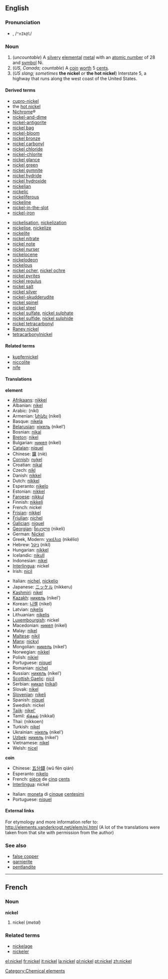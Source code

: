 {{see|Nickel}}
==English==

{{elements|Ni|cobalt|Co|copper|Cu}}
===Pronunciation===
*{{IPAchar|nĭk'əl, /ˈnɪkəl/}}, /<tt>"nIk@l</tt>/

===Noun===
{{en-noun-reg-both}}

#(''uncountable'') A [[silvery]] [[elemental]] [[metal]] with an [[atomic number]] of 28 and [[symbol]] Ni.
#(''US, Canada; countable'') A [[coin]] [[worth]] 5 [[cent]]s.
#(''US slang; sometimes'' '''the nickel''' ''or'' '''the hot nickel''') Interstate 5, a highway that runs along the west coast of the United States.

====Derived terms====
{{top2}}
*[[cupro-nickel]]
*the [[hot nickel]]
*[[Nichrome]]&reg;
*[[nickel-and-dime]]
*[[nickel-antigorite]]
*[[nickel bag]]
*[[nickel-bloom]]
*[[nickel bronze]]
*[[nickel carbonyl]]
*[[nickel chloride]]
*[[nickel-chlorite]]
*[[nickel glance]]
*[[nickel green]]
*[[nickel gymnite]]
*[[nickel hydride]]
*[[nickel hydroxide]]
*[[nickelian]]
*[[nickelic]]
*[[nickeliferous]]
*[[nickeline]]
*[[nickel-in-the-slot]]
*[[nickel-iron]]
{{mid2}}
*[[nickelisation]], [[nickelization]]
*[[nickelise]], [[nickelize]]
*[[nickelite]]
*[[nickel nitrate]]
*[[nickel note]]
*[[nickel nurser]]
*[[nickelocene]]
*[[nickelodeon]]
*[[nickelous]]
*[[nickel ocher]], [[nickel ochre]]
*[[nickel pyrites]]
*[[nickel regulus]]
*[[nickel salt]]
*[[nickel silver]]
*[[nickel-skudderudite]]
*[[nickel spinel]]
*[[nickel steel]]
*[[nickel sulfate]], [[nickel sulphate]]
*[[nickel sulfide]], [[nickel sulphide]]
*[[nickel tetracarbonyl]]
*[[Raney nickel]]
*[[tetracarbonylnickel]]
{{bottom}}

====Related terms====
*[[kupfernickel]]<!--related, not derived, because this comes from German and is derived from the German word "Nickel", meaning nickel-->
*[[niccolite]]
*[[nife]]

====Translations====
'''element'''
{{top}}
*[[Afrikaans]]: [[nikkel]]
*Albanian: [[nikel]]
*Arabic: {{ARchar|[[نيكل]]}} (níkl) {{m}}
*Armenian: [[նիկել]] (nikel)
*Basque: [[nikela]]
*[[Belarusian]]: [[нiкель]] (níkel’) {{m}}
*Bosnian: [[nikal]]
*[[Breton]]: [[nikel]] {{m}}
*Bulgarian: [[никел]] (níkel) {{m}}
*[[Catalan]]: [[níquel]] {{m}}
*Chinese: [[鎳]] (niè)
*[[Cornish]]: [[nykel]]
*Croatian: [[nikal]]
*Czech: [[nikl]]
*Danish: [[nikkel]]
*Dutch: [[nikkel]] {{n}}
*Esperanto: [[nikelo]]
*Estonian: [[nikkel]]
*[[Faroese]]: [[nikkul]]
*Finnish: [[nikkeli]]
*French: nickel {{m}}
*[[Frisian]]: [[nikkel]]
*[[Friulian]]: [[nichel]]
*[[Galician]]: [[níquel]]
*[[Georgian]]: [[ნიკელი]] (nikeli)
*German: [[Nickel]] {{n}}
*Greek, Modern: [[νικέλιο]] (nikélio) {{n}}
*Hebrew: [[ניקל]] (nikl)
*Hungarian: [[nikkel]]
*Icelandic: [[nikull]]
*Indonesian: [[nikel]]
*[[Interlingua]]: nickel
*Irish: [[nicil]]
{{mid}}
*Italian: [[nichel]], [[nickelio]] {{m}}
*Japanese: [[ニッケル]] (nikkeru)
*[[Kashmiri]]: [[nikel]]
*[[Kazakh]]: [[никель]] (nikel’)
*Korean: [[니켈]] (nikel)
*Latvian: [[niķelis]]
*Lithuanian: [[nikelis]]
*[[Luxembourgish]]: nickel
*Macedonian: [[никел]] (nikel) {{m}}
*Malay: [[nikel]]
*[[Maltese]]: [[nikil]]
*[[Manx]]: [[nickyl]]
*Mongolian: [[никель]] (nikel’)
*Norwegian: [[nikkel]]
*Polish:  [[nikiel]] {{m}}
*Portuguese: [[níquel]] {{m}}
*Romanian: [[nichel]] {{n}}
*Russian: [[никель]] (níkel’) {{m}}
*[[Scottish Gaelic]]: [[nicil]]
*Serbian: [[никал]] ([[nikal]]) {{m}}
*Slovak: [[nikel]]
*[[Slovenian]]: [[nikelj]]
*Spanish: [[níquel]] {{m}}
*Swedish: nickel
*[[Tajik]]: [[nikel']]
*Tamil: [[நிக்கல்]] (nikkal)
*Thai: {{THchar|[[นิกเกิล]]}} (nikkoen)
*Turkish: [[nikel]]
*Ukrainian: [[нiкель]] (nikel’) {{m}}
*[[Uzbek]]: [[никель]] (nikel’)
*Vietnamese: [[nikel]]
*Welsh: [[nicel]]
{{bottom}}

'''coin'''
{{top}}
*Chinese: [[五分錢]] (wǔ fēn qián)
*Esperanto: [[nikelo]]
*French: [[pièce]] de [[cinq]] [[cent]]s {{f}}
*[[Interlingua]]: nickel
{{mid}}
*Italian: [[moneta]] di [[cinque]] [[centesimi]] {{f}}
*Portuguese: [[níquel]] {{m}}
{{bottom}}

====External links====
For etymology and more information refer to:
http://elements.vanderkrogt.net/elem/ni.html
(A lot of the translations were taken from that site with permission from the author)

===See also===
*[[false copper]]
*[[garnierite]]
*[[pentlandite]]

----
==French==
===Noun===
'''nickel''' {{m}}

#nickel (''metal'')

===Related terms===
*[[nickelage]]
*[[nickeler]]

[[Category:Chemical elements]]

[[el:nickel]]
[[fr:nickel]]
[[it:nickel]]
[[la:nickel]]
[[pl:nickel]]
[[pt:nickel]]
[[zh:nickel]]